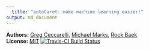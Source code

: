 ```yaml
---
  title: "autoCaret: make machine learning easier!"
output: md_document
---
```


  **Authors:** [Greg Ceccarelli](https://www.linkedin.com/in/gregceccarelli), [Michael Marks](https://www.linkedin.com/in/michael-marks-58948636), [Rock Baek](https://www.linkedin.com/in/rock-baek-61588623)
<br/>
  **License:** [MIT](https://opensource.org/licenses/MIT)
[![Travis-CI Build Status](https://travis-ci.org/gregce/autoCaret.svg?branch=master)](https://travis-ci.org/gregce/autoCaret)
